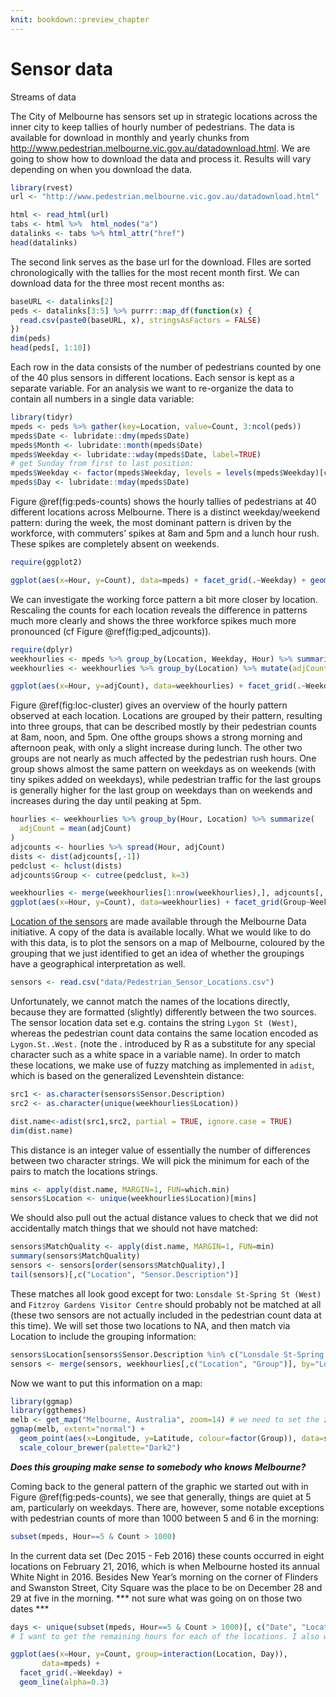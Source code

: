 ```yaml
---
knit: bookdown::preview_chapter
---
```


# Sensor data

Streams of data

The City of Melbourne has sensors set up in strategic locations across the inner city to keep tallies of hourly number of pedestrians. The data is available for download in monthly and yearly chunks from [http://www.pedestrian.melbourne.vic.gov.au/datadownload.html](http://www.pedestrian.melbourne.vic.gov.au/datadownload.html).
We are going to show how to download the data and process it. Results will vary depending on when you download the data. 
```r
library(rvest)
url <- "http://www.pedestrian.melbourne.vic.gov.au/datadownload.html"

html <- read_html(url)
tabs <- html %>%  html_nodes("a")
datalinks <- tabs %>% html_attr("href")
head(datalinks)
```
The second link serves as the base url for the download. FIles are sorted chronologically with the tallies for the most recent month first. 
We can download data for the three most recent months as:
```r
baseURL <- datalinks[2]
peds <- datalinks[3:5] %>% purrr::map_df(function(x) {
  read.csv(paste0(baseURL, x), stringsAsFactors = FALSE)
})
dim(peds)
head(peds[, 1:10])
```

Each row in the data consists of the number of pedestrians counted by one of the 40 plus sensors in different locations. Each sensor is kept as a separate variable. For an analysis we want to re-organize the data to contain all numbers in a single data variable:

```r
library(tidyr)
mpeds <- peds %>% gather(key=Location, value=Count, 3:ncol(peds))
mpeds$Date <- lubridate::dmy(mpeds$Date)
mpeds$Month <- lubridate::month(mpeds$Date)
mpeds$Weekday <- lubridate::wday(mpeds$Date, label=TRUE)
# get Sunday from first to last position:
mpeds$Weekday <- factor(mpeds$Weekday, levels = levels(mpeds$Weekday)[c(2:7, 1)])
mpeds$Day <- lubridate::mday(mpeds$Date)
```
Figure \@ref(fig:peds-counts) shows the hourly tallies of pedestrians at 40 different locations across Melbourne. There is a distinct weekday/weekend pattern: during the week, the most dominant pattern is driven by the workforce, with commuters' spikes at 8am and 5pm and a lunch hour rush. These spikes are completely absent on weekends. 

```r
require(ggplot2)

ggplot(aes(x=Hour, y=Count), data=mpeds) + facet_grid(.~Weekday) + geom_line(aes(group=interaction(Location, Day)), alpha=0.3)
```

We can investigate the working force pattern a bit more closer by location. Rescaling the counts for each location reveals the difference in patterns much more clearly and shows the three workforce spikes much more pronounced (cf Figure \@ref(fig:ped_adjcounts)).

```r
require(dplyr)
weekhourlies <- mpeds %>% group_by(Location, Weekday, Hour) %>% summarize(Count = median(Count))
weekhourlies <- weekhourlies %>% group_by(Location) %>% mutate(adjCount = scale(Count))

ggplot(aes(x=Hour, y=adjCount), data=weekhourlies) + facet_grid(.~Weekday) + geom_line(aes(group=Location))
```

Figure \@ref(fig:loc-cluster) gives an overview of the hourly pattern observed at each location. Locations are grouped by their pattern, resulting into three groups, that can be described mostly by their pedestrian counts at 8am, noon, and 5pm. One ofthe groups shows a strong morning and afternoon peak, with only a slight increase during lunch. The other two groups are not nearly as much affected by the pedestrian rush hours. One group shows almost the same pattern on weekdays as on weekends (with tiny spikes added on weekdays), while pedestrian traffic for the last groups is generally higher for the last group on weekdays than on weekends and increases during the day until peaking at 5pm. 

```r
hourlies <- weekhourlies %>% group_by(Hour, Location) %>% summarize(
  adjCount = mean(adjCount)
)
adjcounts <- hourlies %>% spread(Hour, adjCount)
dists <- dist(adjcounts[,-1])
pedclust <- hclust(dists)
adjcounts$Group <- cutree(pedclust, k=3)

weekhourlies <- merge(weekhourlies[1:nrow(weekhourlies),], adjcounts[, c("Location", "Group")], by="Location", all.x=TRUE)
ggplot(aes(x=Hour, y=Count), data=weekhourlies) + facet_grid(Group~Weekday) + geom_line(aes(group=Location, colour=factor(Group))) + scale_colour_brewer(palette="Dark2")
```

[Location of the sensors](https://data.melbourne.vic.gov.au/Transport-Movement/Pedestrian-Sensor-Locations/ygaw-6rzq) are made available through the Melbourne Data initiative. A copy of the data is available locally. What we would like to do with this data, is to plot the sensors on a map of Melbourne, coloured by the grouping that we just identified to get an idea of whether the groupings have a geographical interpretation as well. 
```r
sensors <- read.csv("data/Pedestrian_Sensor_Locations.csv")
```
Unfortunately, we cannot match the names of the locations directly, because they are formatted (slightly) differently between the two sources. The sensor location data set e.g. contains the string ```Lygon St (West)```, whereas the pedestrian count data contains the same location encoded as ```Lygon.St..West.``` (note the . introduced by R as a substitute for any special character such as a white space in a variable name).
In order to match these locations, we make use of fuzzy matching as implemented in ```adist```, which is based on the generalized Levenshtein distance:
```r
src1 <- as.character(sensors$Sensor.Description)
src2 <- as.character(unique(weekhourlies$Location))

dist.name<-adist(src1,src2, partial = TRUE, ignore.case = TRUE)
dim(dist.name)
```
This distance is an integer value of essentially the number of differences between two character strings. We will pick the minimum for each of the pairs to match the locations strings.

```r
mins <- apply(dist.name, MARGIN=1, FUN=which.min)
sensors$Location <- unique(weekhourlies$Location)[mins]
```
We should also pull out the actual distance values to check that we did not accidentally match things that we should not have matched:
```r
sensors$MatchQuality <- apply(dist.name, MARGIN=1, FUN=min)
summary(sensors$MatchQuality)
sensors <- sensors[order(sensors$MatchQuality),]
tail(sensors)[,c("Location", "Sensor.Description")]
```
These matches all look good except for two: ```Lonsdale St-Spring St (West)``` and ```Fitzroy Gardens Visitor Centre``` should probably not be matched at all (these two sensors are not actually included in the pedestrian count data at this time). We will set those two locations to NA, and then match via Location to include the grouping information:
```r
sensors$Location[sensors$Sensor.Description %in% c("Lonsdale St-Spring St (West)","Fitzroy Gardens Visitor Centre")] <- NA
sensors <- merge(sensors, weekhourlies[,c("Location", "Group")], by="Location")
```
Now we want to put this information on a map:
```r
library(ggmap)
library(ggthemes)
melb <- get_map("Melbourne, Australia", zoom=14) # we need to set the zoom - the auto-zoom includes too much. 
ggmap(melb, extent="normal") + 
  geom_point(aes(x=Longitude, y=Latitude, colour=factor(Group)), data=sensors, size=3) + theme_map() +
  scale_colour_brewer(palette="Dark2")
```
***Does this grouping make sense to somebody who knows  Melbourne?***


Coming back to the general pattern of the graphic we started out with in Figure \@ref(fig:peds-counts), we see that
generally, things are quiet at 5 am, particularly on weekdays. There are, however, some notable exceptions with pedestrian counts of more than 1000 between 5 and 6 in the morning: 
```r
subset(mpeds, Hour==5 & Count > 1000)
```
In the current data set (Dec 2015 - Feb 2016) these counts occurred in eight locations on February 21, 2016, which is when Melbourne hosted its annual White Night in 2016.
Besides New Year's morning on the corner of Flinders and Swanston Street, City Square was the place to be on December 28 and 29 at five in the morning. *** not sure what was going on on those two dates ***

```r
days <- unique(subset(mpeds, Hour==5 & Count > 1000)[, c("Date", "Location")])
# I want to get the remaining hours for each of the locations. I also want to get the Feb 20 data.
```

```r
ggplot(aes(x=Hour, y=Count, group=interaction(Location, Day)), 
       data=mpeds) + 
  facet_grid(.~Weekday) + 
  geom_line(alpha=0.3) 
```
